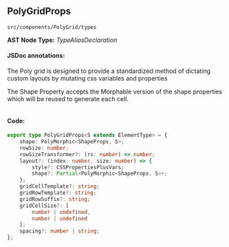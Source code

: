 
<Meta title="src/components/PolyGrid/types" />

## PolyGridProps
`src/components/PolyGrid/types`

**AST Node Type:** *TypeAliasDeclaration*

#### JSDoc annotations:

The Poly grid is designed to provide a standardized method of dictating custom layouts by mutating css variables and properties

The Shape Property accepts the Morphable version of the shape properties which will be reused to generate each cell.

```bash

```

#### Code:

```ts
export type PolyGridProps<S extends ElementType> = {
    shape: PolyMorphic<ShapeProps, S>;
    rowSize: number;
    rowSizeTransformer?: (rs: number) => number;
    layout?: (index: number, size: number) => {
        style?: CSSPropertiesPlusVars;
        shape?: Partial<PolyMorphic<ShapeProps, S>>;
    };
    gridCellTemplate?: string;
    gridRowTemplate?: string;
    gridRowSuffix?: string;
    gridCellSize?: [
        number | undefined,
        number | undefined
    ];
    spacing?: number | string;
};

```

